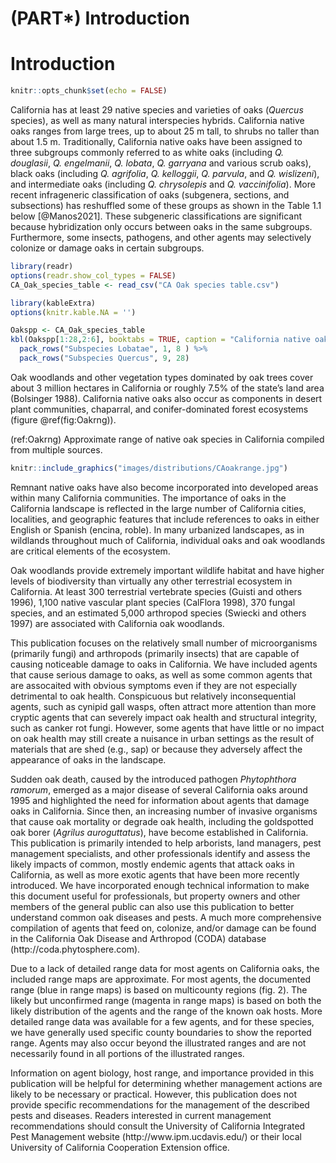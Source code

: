 # (PART\*) Introduction {-}
# Introduction {#Intro}

```r
knitr::opts_chunk$set(echo = FALSE)
```

California has at least 29 native species and varieties of oaks (*Quercus* species), as well as many natural interspecies hybrids. California native oaks ranges from large trees, up to about 25 m tall, to shrubs no taller than about 1.5 m. Traditionally, California native oaks have been assigned to three subgroups commonly referred to as white oaks (including *Q. douglasii*, *Q. engelmanii*, *Q. lobata*, *Q. garryana* and various scrub oaks), black oaks (including *Q. agrifolia*, *Q. kelloggii*, *Q. parvula*, and *Q. wislizeni*), and intermediate oaks (including *Q. chrysolepis* and *Q. vaccinifolia*). More recent infrageneric classification of oaks (subgenera, sections, and subsections) has reshuffled some of these groups as shown in the Table 1.1 below [@Manos2021]. These subgeneric classifications are significant because hybridization only occurs between oaks in the same subgroups. Furthermore, some insects, pathogens, and other agents may selectively colonize or damage oaks in certain subgroups.

```r
library(readr)
options(readr.show_col_types = FALSE)
CA_Oak_species_table <- read_csv("CA Oak species table.csv")

```

```r
library(kableExtra)
options(knitr.kable.NA = '')

Oakspp <- CA_Oak_species_table
kbl(Oakspp[1:28,2:6], booktabs = TRUE, caption = "California native oak species and varieties grouped by subspecies") %>% 
  pack_rows("Subspecies Lobatae", 1, 8 ) %>%
  pack_rows("Subspecies Quercus", 9, 28)

```

Oak woodlands and other vegetation types dominated by oak trees cover about 3 million hectares in California or roughly 7.5% of the state’s land area (Bolsinger 1988).  California native oaks also occur as components in desert plant communities, chaparral, and conifer-dominated forest ecosystems (figure \@ref(fig:Oakrng)).

(ref:Oakrng) Approximate range of native oak species in California compiled from multiple sources.

```r
knitr::include_graphics("images/distributions/CAoakrange.jpg")
```


Remnant native oaks have also become incorporated into developed areas within many California communities.  The importance of oaks in the California landscape is reflected in the large number of California cities, localities, and geographic features that include references to oaks in either English or Spanish (encina, roble). In many urbanized landscapes, as in wildlands throughout much of California, individual oaks and oak woodlands are critical elements of the ecosystem.

Oak woodlands provide extremely important wildlife habitat and have higher levels of biodiversity than virtually any other terrestrial ecosystem in California.  At least 300 terrestrial vertebrate species (Guisti and others 1996), 1,100 native vascular plant species (CalFlora 1998), 370 fungal species, and an estimated 5,000 arthropod species (Swiecki and others 1997) are associated with California oak woodlands.

This publication focuses on the relatively small number of microorganisms (primarily fungi) and arthropods (primarily insects) that are capable of causing noticeable damage to oaks in California.  We have included agents that cause serious damage to oaks, as well as some common agents that are assocaited with obvious symptoms even if they are not especially detrimental to oak health.  Conspicuous but relatively inconsequential agents, such as cynipid gall wasps, often attract more attention than more cryptic agents that can severely impact oak health and structural integrity, such as canker rot fungi. However, some agents that have little or no impact on oak health may still create a nuisance in urban settings as the result of materials that are shed (e.g., sap) or because they adversely affect the appearance of oaks in the landscape.

Sudden oak death, caused by the introduced pathogen *Phytophthora ramorum*, emerged as a major disease of several California oaks around 1995 and highlighted the need for information about agents that damage oaks in California. Since then, an increasing number of invasive organisms that cause oak mortality or degrade oak health, including the goldspotted oak borer (*Agrilus auroguttatus*), have become established in California. This publication is primarily intended to help arborists, land managers, pest management specialists, and other professionals identify and assess the likely impacts of common, mostly endemic agents that attack oaks in California, as well as more exotic agents that have been more recently introduced. We have incorporated enough technical information to make this document useful for professionals, but property owners and other members of the general public can also use this publication to better understand common oak diseases and pests. A much more comprehensive compilation of agents that feed on, colonize, and/or damage can be found in the California Oak Disease and Arthropod (CODA) database (http://coda.phytosphere.com).

Due to a lack of detailed range data for most agents on California oaks, the included range maps are approximate.  For most agents, the documented range (blue in range maps) is based on multicounty regions (fig. 2).  The likely but unconfirmed range (magenta in range maps) is based on both the likely distribution of the agents and the range of the known oak hosts. More detailed range data was available for a few agents, and for these species, we have generally used specific county boundaries to show the reported range.  Agents may also occur beyond the illustrated ranges and are not necessarily found in all portions of the illustrated ranges.

Information on agent biology, host range, and importance provided in this publication will be helpful for determining whether management actions are likely to be necessary or practical. However, this publication does not provide specific recommendations for the management of the described pests and diseases. Readers interested in current management recommendations should consult the University of California Integrated Pest Management website (http://www.ipm.ucdavis.edu/) or their local University of California Cooperation Extension office.